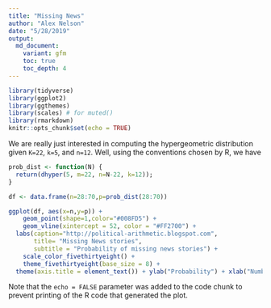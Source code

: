 ```yaml
---
title: "Missing News"
author: "Alex Nelson"
date: "5/28/2019"
output:
  md_document:
    variant: gfm
    toc: true
    toc_depth: 4
---
```


```r
library(tidyverse)
library(ggplot2)
library(ggthemes)
library(scales) # for muted()
library(rmarkdown)
knitr::opts_chunk$set(echo = TRUE)
```


We are really just interested in computing the hypergeometric distribution given `K=22`, `k=5`, and `n=12`. Well, using the conventions chosen by R, we have

```r
prob_dist <- function(N) {
  return(dhyper(5, m=22, n=N-22, k=12));
}
```

```r
df <- data.frame(n=28:70,p=prob_dist(28:70))

ggplot(df, aes(x=n,y=p)) +
    geom_point(shape=1,color="#008FD5") +
    geom_vline(xintercept = 52, color = "#FF2700") +
  labs(caption="http://political-arithmetic.blogspot.com",
       title= "Missing News stories",
       subtitle = "Probability of missing news stories") +
    scale_color_fivethirtyeight() +
    theme_fivethirtyeight(base_size = 8) +
  theme(axis.title = element_text()) + ylab("Probability") + xlab("Number of Stories")
```

Note that the `echo = FALSE` parameter was added to the code chunk to prevent printing of the R code that generated the plot.
